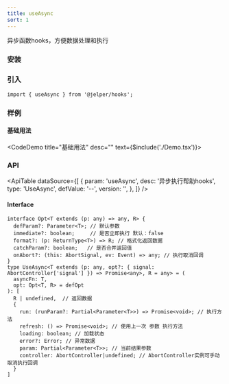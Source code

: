 ```yaml
---
title: useAsync
sort: 1
---
```


异步函数hooks，方便数据处理和执行


### 安装

<ImportTabs name="@jelper/hooks" />

### 引入

``` tsx
import { useAsync } from '@jelper/hooks';
```

### 样例

#### 基础用法
<CodeDemo title="基础用法" desc="" text={$include('./Demo.tsx')}><Demo /></CodeDemo>

### API
<ApiTable
  dataSource={[
    {
      param: 'useAsync',
      desc: '异步执行帮助hooks',
      type: 'UseAsync',
      defValue: '--',
      version: '',
    },
  ]}
/>

#### Interface

``` tsx
interface Opt<T extends (p: any) => any, R> {
  defParam?: Parameter<T>; // 默认参数
  immediate?: boolean;     // 是否立即执行 默认：false
  format?: (p: ReturnType<T>) => R; // 格式化返回数据
  catchParam?: boolean;   // 是否合并返回值
  onAbort?: (this: AbortSignal, ev: Event) => any; // 执行取消回调
}
type UseAsync<T extends (p: any, opt?: { signal: AbortController['signal'] }) => Promise<any>, R = any> = (
  asyncFn: T,
  opt: Opt<T, R> = defOpt
): [
  R | undefined,  // 返回数据
  {
    run: (runParam?: Partial<Parameter<T>>) => Promise<void>; // 执行方法
    refresh: () => Promise<void>; // 使用上一次 参数 执行方法
    loading: boolean; // 加载状态
    error?: Error; // 异常数据
    param: Partial<Parameter<T>>; // 当前结果参数
    controller: AbortController|undefined; // AbortController实例可手动取消执行回调
  }
]
```
